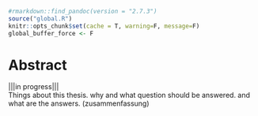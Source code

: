```r
#rmarkdown::find_pandoc(version = "2.7.3")
source("global.R")
knitr::opts_chunk$set(cache = T, warning=F, message=F)
global_buffer_force <- F
```


# Abstract
|||in progress||| \
Things about this thesis. why and what question should be answered. and what are the answers. (zusammenfassung)

